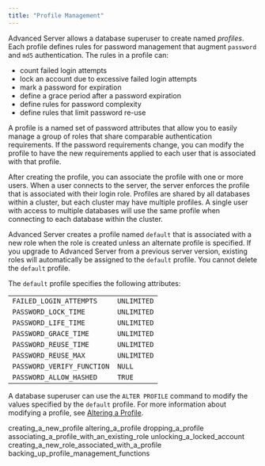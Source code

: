 ```yaml
---
title: "Profile Management"
---
```


<div id="profile_management" class="registered_link"></div>

Advanced Server allows a database superuser to create named *profiles*. Each profile defines rules for password management that augment `password` and `md5` authentication. The rules in a profile can:

-   count failed login attempts
-   lock an account due to excessive failed login attempts
-   mark a password for expiration
-   define a grace period after a password expiration
-   define rules for password complexity
-   define rules that limit password re-use

A profile is a named set of password attributes that allow you to easily manage a group of roles that share comparable authentication requirements. If the password requirements change, you can modify the profile to have the new requirements applied to each user that is associated with that profile.

After creating the profile, you can associate the profile with one or more users. When a user connects to the server, the server enforces the profile that is associated with their login role. Profiles are shared by all databases within a cluster, but each cluster may have multiple profiles. A single user with access to multiple databases will use the same profile when connecting to each database within the cluster.

Advanced Server creates a profile named `default` that is associated with a new role when the role is created unless an alternate profile is specified. If you upgrade to Advanced Server from a previous server version, existing roles will automatically be assigned to the `default` profile. You cannot delete the `default` profile.

The `default` profile specifies the following attributes:

|                            |             |
| -------------------------- | ----------- |
| `FAILED_LOGIN_ATTEMPTS`    | `UNLIMITED` |
| `PASSWORD_LOCK_TIME`       | `UNLIMITED` |
| `PASSWORD_LIFE_TIME`       | `UNLIMITED` |
| `PASSWORD_GRACE_TIME`      | `UNLIMITED` |
| `PASSWORD_REUSE_TIME`      | `UNLIMITED` |
| `PASSWORD_REUSE_MAX`       | `UNLIMITED` |
| `PASSWORD_VERIFY_FUNCTION` | `NULL`      |
| `PASSWORD_ALLOW_HASHED`    | `TRUE`      |

A database superuser can use the `ALTER PROFILE` command to modify the values specified by the `default` profile. For more information about modifying a profile, see [Altering a Profile](04_profile_management/#altering_a_profile).

<div class="toctree" maxdepth="3">

creating_a_new_profile altering_a_profile dropping_a_profile associating_a_profile_with_an_existing_role unlocking_a_locked_account creating_a_new_role_associated_with_a_profile backing_up_profile_management_functions

</div>
